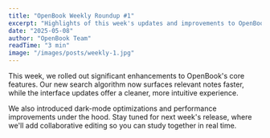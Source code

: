 ```yaml
---
title: "OpenBook Weekly Roundup #1"
excerpt: "Highlights of this week's updates and improvements to OpenBook."
date: "2025-05-08"
author: "OpenBook Team"
readTime: "3 min"
image: "/images/posts/weekly-1.jpg"
---
```


This week, we rolled out significant enhancements to OpenBook's core features. Our new search algorithm now surfaces relevant notes faster, while the interface updates offer a cleaner, more intuitive experience.

We also introduced dark-mode optimizations and performance improvements under the hood. Stay tuned for next week's release, where we'll add collaborative editing so you can study together in real time. 